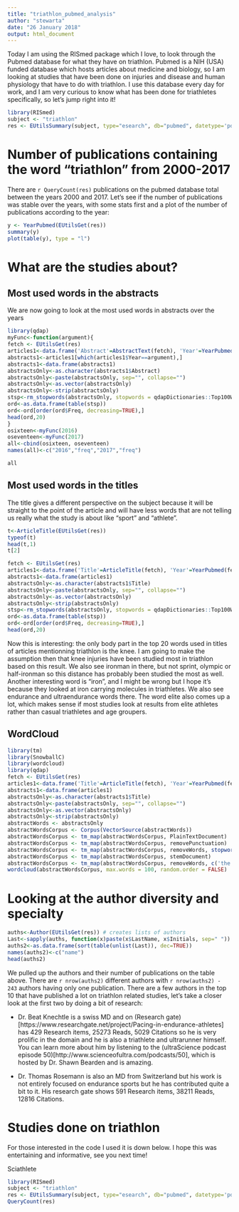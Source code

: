 ```yaml
---
title: "triathlon_pubmed_analysis"
author: "stewarta"
date: "26 January 2018"
output: html_document
---
```


Today I am using the RISmed package which I love, to look through the Pubmed database for what they have on triathlon. Pubmed is a NIH (USA) funded database which hosts articles about medicine and biology, so I am looking at studies that have been done on injuries and disease and human physiology that have to do with triathlon. I use this database every day for work, and I am very curious to know what has been done for triathletes specifically, so let's jump right into it!

```r
library(RISmed)
subject <- "triathlon"
res <- EUtilsSummary(subject, type="esearch", db="pubmed", datetype='pdat', mindate=2000, maxdate=2017, retmax=500)
```
# Number of publications containing the word "triathlon" from 2000-2017

There are `r QueryCount(res)` publications on the pubmed database total between the years 2000 and 2017. Let's see if the number of publications was stable over the years, with some stats first and a plot of the number of publications according to the year:

```r
y <- YearPubmed(EUtilsGet(res))
summary(y)
plot(table(y), type = "l")
```

# What are the studies about?

## Most used words in the abstracts

We are now going to look at the most used words in abstracts over the years

```r
library(qdap)
myFunc<-function(argument){
fetch <- EUtilsGet(res)
articles1<-data.frame('Abstract'=AbstractText(fetch), 'Year'=YearPubmed(fetch))
abstracts1<-articles1[which(articles1$Year==argument),]
abstracts1<-data.frame(abstracts1)
abstractsOnly<-as.character(abstracts1$Abstract)
abstractsOnly<-paste(abstractsOnly, sep="", collapse="")
abstractsOnly<-as.vector(abstractsOnly)
abstractsOnly<-strip(abstractsOnly)
stsp<-rm_stopwords(abstractsOnly, stopwords = qdapDictionaries::Top100Words)
ord<-as.data.frame(table(stsp))
ord<-ord[order(ord$Freq, decreasing=TRUE),]
head(ord,20)
}
osixteen<-myFunc(2016)
oseventeen<-myFunc(2017)
all<-cbind(osixteen, oseventeen)
names(all)<-c("2016","freq","2017","freq")

all
```

## Most used words in the titles

The title gives a different perspective on the subject because it will be straight to the point of the article and will have less words that are not telling us really what the study is about like "sport" and "athlete".

```r
t<-ArticleTitle(EUtilsGet(res))
typeof(t)
head(t,1)
t[2]

fetch <- EUtilsGet(res)
articles1<-data.frame('Title'=ArticleTitle(fetch), 'Year'=YearPubmed(fetch))
abstracts1<-data.frame(articles1)
abstractsOnly<-as.character(abstracts1$Title)
abstractsOnly<-paste(abstractsOnly, sep="", collapse="")
abstractsOnly<-as.vector(abstractsOnly)
abstractsOnly<-strip(abstractsOnly)
stsp<-rm_stopwords(abstractsOnly, stopwords = qdapDictionaries::Top100Words)
ord<-as.data.frame(table(stsp))
ord<-ord[order(ord$Freq, decreasing=TRUE),]
head(ord,20)
```

Now this is interesting: the only body part in the top 20 words used in titles of articles mentionning triathlon is the knee. I am going to make the assumption then that knee injuries have been studied most in triathlon based on this result. We also see ironman in there, but not sprint, olympic or half-ironman so this distance has probably been studied the most as well. Another interesting word is "iron", and I might be wrong but I hope it's because they looked at iron carrying molecules in triathletes. We also see endurance and ultraendurance words there. The word elite also comes up a lot, which makes sense if most studies look at results from elite athletes rather than casual triathletes and age groupers.

## WordCloud

```r
library(tm)
library(SnowballC)
library(wordcloud)
library(qdap)
fetch <- EUtilsGet(res)
articles1<-data.frame('Title'=ArticleTitle(fetch), 'Year'=YearPubmed(fetch))
abstracts1<-data.frame(articles1)
abstractsOnly<-as.character(abstracts1$Title)
abstractsOnly<-paste(abstractsOnly, sep="", collapse="")
abstractsOnly<-as.vector(abstractsOnly)
abstractsOnly<-strip(abstractsOnly)
abstractWords <- abstractsOnly
abstractWordsCorpus <- Corpus(VectorSource(abstractWords))
abstractWordsCorpus <- tm_map(abstractWordsCorpus, PlainTextDocument)
abstractWordsCorpus <- tm_map(abstractWordsCorpus, removePunctuation)
abstractWordsCorpus <- tm_map(abstractWordsCorpus, removeWords, stopwords('english'))
abstractWordsCorpus <- tm_map(abstractWordsCorpus, stemDocument)
abstractWordsCorpus <- tm_map(abstractWordsCorpus, removeWords, c('the', 'this', stopwords('english')))
wordcloud(abstractWordsCorpus, max.words = 100, random.order = FALSE)
```


# Looking at the author diversity and specialty

```r
auths<-Author(EUtilsGet(res)) # creates lists of authors
Last<-sapply(auths, function(x)paste(x$LastName, x$Initials, sep=" "))
auths2<-as.data.frame(sort(table(unlist(Last)), dec=TRUE))
names(auths2)<-c("name")
head(auths2)
```

We pulled up the authors and their number of publications on the table above. There are `r nrow(auths2)` different authors with `r nrow(auths2) - 243` authors having only one publication. There are a few authors in the top 10 that have published a lot on triathlon related studies, let's take a closer look at the first two by doing a bit of research:

 - Dr. Beat Knechtle is a swiss MD and on (Research gate)[https://www.researchgate.net/project/Pacing-in-endurance-athletes] has 429 Research items, 25273 Reads, 5029 Citations so he is very prolific in the domain and he is also a triathlete and ultrarunner himself. You can learn more about him by listening to the (ultraScience podcast episode 50)[http://www.scienceofultra.com/podcasts/50], which is hosted by Dr. Shawn Bearden and is amazing.
 
 - Dr. Thomas Rosemann is also an MD from Switzerland but his work is not entirely focused on endurance sports but he has contributed quite a bit to it. His research gate shows 591 Research items, 38211 Reads, 12816 Citations.
 
# Studies done on triathlon


For those interested in the code I used it is down below. I hope this was entertaining and informative, see you next time!

Sciathlete

```r
library(RISmed)
subject <- "triathlon"
res <- EUtilsSummary(subject, type="esearch", db="pubmed", datetype='pdat', mindate=2000, maxdate=2017, retmax=500)
QueryCount(res)
```